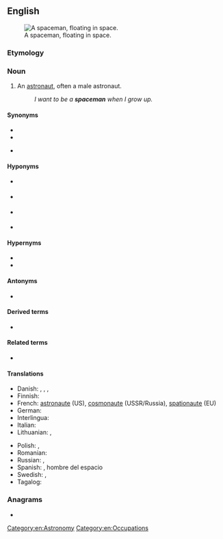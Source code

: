 ==English==
[[Image:Astronaut-EVA.jpg|thumb|A spaceman, floating in space.]]

===Etymology===
{{compound|space|man|lang=en}}

===Noun===
{{en-noun|spacemen}}

# {{lb|en|informal}} An [[astronaut]], often a male astronaut.
#: ''I want to be a '''spaceman''' when I grow up.''

====Synonyms====
{{sense|astronaut}}
* {{l|en|astronaut}}
* {{l|en|rocketman}}
{{sense|male astronaut}}
* {{l|en|rocketman}}

====Hyponyms====
{{sense|astronaut}}
* {{l|en|astronaut}} {{gloss|American space programs}}
* {{l|en|taikonaut}} {{gloss|Chinese space program}}
* {{l|en|cosmonaut}} {{gloss|Soviet and Russian space programs}}
* {{l|en|spationaut}} {{gloss|European space programs}}

====Hypernyms====
{{sense|male astronaut}}
* {{l|en|astronaut}}
* {{l|en|rocketman}}

====Antonyms====
* {{sense|male astronaut}} {{l|en|spacewoman}}

====Derived terms====
* {{sense|astronaut}} {{l|en|spacewoman}}

====Related terms====
* {{l|en|spacewoman}}

====Translations====
{{trans-top|astronaut}}
* Danish: {{t+|da|astronaut|c}}, {{t|da|rumfarer|c}}, {{t|da|rummand|c}}, {{t+|da|kosmonaut|c}} {{qualifier|if from the USSR or Russia}}
* Finnish: {{t+|fi|avaruuslentäjä}}
* French: [[astronaute]] (US), [[cosmonaute]] (USSR/Russia), [[spationaute]] (EU)
* German: {{t+|de|Raumfahrer}}
* Interlingua: {{t|ia|astronauta}}
* Italian: {{t+|it|astronauta}}
* Lithuanian: {{t|lt|kosmonautas|m}} {{qualifier|if from the USSR or Russia}}, {{t|lt|astronautas|m}} {{qualifier|if from the US}}
{{trans-mid}}
* Polish: {{t+|pl|astronauta|m}}, {{t+|pl|kosmonauta|m}}
* Romanian: {{t+|ro|astronaut|m}}
* Russian: {{t+|ru|космона́вт|m}}, {{qualifier|US}} {{t+|ru|астрона́вт|m}}
* Spanish: {{t+|es|astronauta}}, hombre del espacio
* Swedish: {{t+|sv|rymdfarare|c}}, {{t+|sv|astronaut|c}}
* Tagalog: {{t|tl|taunlawak}}
{{trans-bottom}}

===Anagrams===
* {{anagrams|en|campanes|manscape}}

[[Category:en:Astronomy]]
[[Category:en:Occupations]]